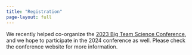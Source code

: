 ```yaml
---
title: "Registration"
page-layout: full
---
```


We recently helped co-organize the [2023 Big Team Science Conference](https://bigteamscienceconference.github.io), and we hope to participate in the 2024 conference as well. Please check the conference website for more information.
